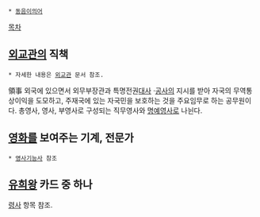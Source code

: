  * [[동음이의어]]

[[목차]] 

== [[외교관]]의 직책 ==
 * 자세한 내용은 [[외교관]] 문서 참조.

領事
외국에 있으면서 외무부장관과 특명전권[[대사]] ·[[공사]]의 지시를 받아 자국의 무역통상이익을 도모하고, 주재국에 있는 자국민을 보호하는 것을 주요임무로 하는 공무원이다. 총영사, 영사, 부영사로 구성되는 직무영사와 [[명예영사]]로 나뉜다.

== [[영화]]를 보여주는 기계, 전문가 ==
 * [[영사기능사]] 참조

== [[유희왕]] 카드 중 하나 ==
[[령사]] 항목 참조.
